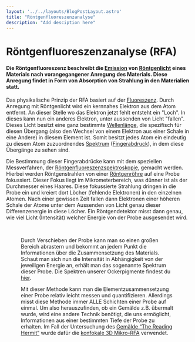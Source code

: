 ```yaml
---
layout: '../../layouts/BlogPostLayout.astro'
title: "Röntgenfluoreszenzanalyse"
description: "Add desciption here"
---
```




# Röntgenfluoreszenzanalyse (RFA)

#### Die Röntgenfluoreszenz beschreibt die <a href="/keywords/absorption-emission">Emission</a> von <a href="/keywords/xrays/">Röntgenlicht</a> eines Materials nach vorangegangener Anregung des Materials. Diese Anregung findet in Form von Absorption von Strahlung in den Materialien statt.
Das physikalische Prinzip der RFA basiert auf der <a href="/keywords/fluorescence/">Fluoreszenz</a>. Durch Anregung mit Röntgenlicht wird ein kernnahes Elektron aus dem Atom entfernt. An dieser Stelle wo das Elektron jetzt fehlt entsteht ein "Loch".
In dieses kann nun ein anderes Elektron, unter aussenden von Licht "fallen". Dieses Licht besitzt eine ganz bestimmte <a href="/keywords/wavelength-energy-frequency/">Wellenlänge</a>, die spezifisch für diesen Übergang (also den Wechsel von einem Elektron aus einer Schale in eine Andere) in diesem Element ist. Somit besitzt jedes Atom ein eindeutig zu diesem Atom zuzuordnendes <a href="/keywords/fingerprints/">Spektrum</a> (<a href="/keywords/fingerprints/">Fingerabdruck</a>), in dem diese Übergänge zu sehen sind. 

Die Bestimmung dieser Fingerabdrücke kann mit dem speziellen Messverfahren, der <a href="/posts/xrf/">Röntgenfluoreszenzspektroskopie</a>, gemacht werden. Hierbei werden Röntgenstrahlen von einer <a href="/keywords/xray-tube/">Röntgenröhre</a> auf eine Probe fokussiert. Dieser Fokus liegt im Mikrometerbereich, was dünner ist als der Durchmesser eines Haares. Diese fokussierte Strahlung dringen in die Probe ein und kreiert dort Löcher (fehlende Elektronen) in den einzelnen Atomen. Nach einer gewissen Zeit fallen dann Elektronen einer höheren Schale der Atome unter dem Aussenden von Licht genau dieser Differenzenergie in diese Löcher. Ein Röntgendetektor misst dann genau, wie viel Licht (Intensität) welcher Energie von der Probe ausgesendet wird. 

<Figure url={rfaockersample.src} text='Aufnahme unserer Ockerproben in einem RFA-Gerät an der TU Berlin. Röntgenröhre und der Detektor stehen in einem rechten Winkel (90°) zueinander, um sicherzustellen, dass nur die Strahlung von der Probe und nicht auch die der Röntgenröhre gemessen wird.' />
&nbsp;

Durch Verschieben der Probe kann man so einen großen Bereich abrastern und bekommt an jedem Punkt die Informationen über die Zusammensetzung des Materials.
Schaut man sich nun die Intensität in Abhängigkeit von der jeweiligen Energie an, erhält man das sogenannte Spektrum dieser Probe. Die Spektren unserer Ockerpigmente findest du <a href="/keywords/measurements-and-evaluation">hier</a>.

Mit dieser Methode kann man die Elementzusammensetzung einer Probe relativ leicht messen und quantifizieren. Allerdings misst diese Methode immer ALLE Schichten einer Probe auf einmal. Um also herauszufinden, ob ein Gemälde z.B. übermalt wurde, wird eine andere Technik benötigt, die uns ermöglicht, Informationen aus einer bestimmten Tiefe der Probe zu erhalten. Im Fall der Untersuchung des <a href="/posts/the-reading-hermit">Gemälde “The Reading Hermit”</a> wurde dafür die <a href="/keywords/3D-micro-xrf">konfokale 3D Mikro-RFA</a> verwendet.